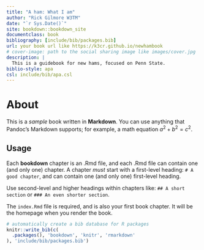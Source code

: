 ```yaml
--- 
title: "A ham: What I am"
author: "Rick Gilmore W3TM"
date: "`r Sys.Date()`"
site: bookdown::bookdown_site
documentclass: book
bibliography: [include/bib/packages.bib]
url: your book url like https://k3cr.github.io/newhambook
# cover-image: path to the social sharing image like images/cover.jpg
description: |
  This is a guidebook for new hams, focused on Penn State.
biblio-style: apa
csl: include/bib/apa.csl
---
```


# About

This is a _sample_ book written in **Markdown**. You can use anything that Pandoc's Markdown supports; for example, a math equation $a^2 + b^2 = c^2$.

## Usage 

Each **bookdown** chapter is an .Rmd file, and each .Rmd file can contain one (and only one) chapter. A chapter *must* start with a first-level heading: `# A good chapter`, and can contain one (and only one) first-level heading.

Use second-level and higher headings within chapters like: `## A short section` or `### An even shorter section`.

The `index.Rmd` file is required, and is also your first book chapter. It will be the homepage when you render the book.

```r
# automatically create a bib database for R packages
knitr::write_bib(c(
  .packages(), 'bookdown', 'knitr', 'rmarkdown'
), 'include/bib/packages.bib')
```